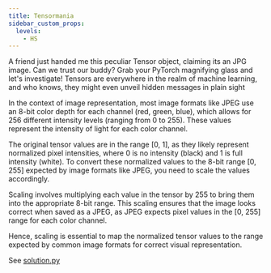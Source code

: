---
title: Tensormania
sidebar_custom_props:
  levels:
    - HS
---


A friend just handed me this peculiar Tensor object, claiming its an JPG image. 
Can we trust our buddy?
Grab your PyTorch magnifying glass and let's investigate! 
Tensors are everywhere in the realm of machine learning, and who knows, 
they might even unveil hidden messages in plain sight

<Spoilers type="writeup">

In the context of image representation, most image formats like JPEG use an 8-bit color depth for each channel (red, green, blue), 
which allows for 256 different intensity levels (ranging from 0 to 255). 
These values represent the intensity of light for each color channel.

The original tensor values are in the range [0, 1], as they likely represent normalized pixel intensities, 
where 0 is no intensity (black) and 1 is full intensity (white). To convert these normalized values to the 8-bit range 
[0, 255] expected by image formats like JPEG, you need to scale the values accordingly.

Scaling involves multiplying each value in the tensor by 255 to bring them into the appropriate 8-bit range. 
This scaling ensures that the image looks correct when saved as a JPEG, as JPEG expects pixel values in the
[0, 255] range for each color channel.

Hence, scaling is essential to map the normalized tensor values to the range expected by 
common image formats for correct visual representation.

See [solution.py](solution.py)

</Spoilers>
